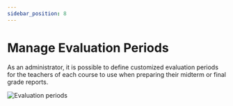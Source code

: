 ```yaml
---
sidebar_position: 8
---
```


# Manage Evaluation Periods

As an administrator, it is possible to define customized evaluation periods for the teachers of each course to use when preparing their midterm or final grade reports.

![Evaluation periods](/img/periodos_figma.png)
